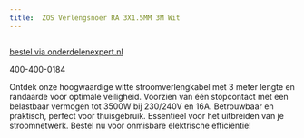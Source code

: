 ```yaml
---
title:  ZOS Verlengsnoer RA 3X1.5MM 3M Wit
---
```




<Image src={imageProduct} width={imageProduct.width} alt="" />

[bestel via onderdelenexpert.nl](https://www.onderdelenexpert.nl/zos-verlengsnoer-ra-3x1-5mm-3m-wit-4004000184)

400-400-0184

Ontdek onze hoogwaardige witte stroomverlengkabel met 3 meter lengte en randaarde voor optimale veiligheid. Voorzien van één stopcontact met een belastbaar vermogen tot 3500W bij 230/240V en 16A. Betrouwbaar en praktisch, perfect voor thuisgebruik. Essentieel voor het uitbreiden van je stroomnetwerk. Bestel nu voor onmisbare elektrische efficiëntie!
